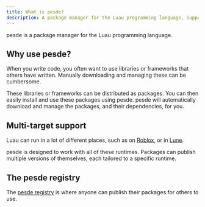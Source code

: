 ```yaml
---
title: What is pesde?
description: A package manager for the Luau programming language, supporting multiple runtimes including Roblox and Lune.
---
```


pesde is a package manager for the Luau programming language.

## Why use pesde?

When you write code, you often want to use libraries or frameworks that others
have written. Manually downloading and managing these can be cumbersome.

These libraries or frameworks can be distributed as packages. You can then
easily install and use these packages using pesde. pesde will automatically
download and manage the packages, and their dependencies, for you.

## Multi-target support

Luau can run in a lot of different places, such as on [Roblox][roblox], or in
[Lune][lune].

pesde is designed to work with all of these runtimes. Packages can publish
multiple versions of themselves, each tailored to a specific runtime.

[registry]: https://pesde.daimond113.com/
[roblox]: https://www.roblox.com/
[lune]: https://lune-org.github.io/docs

## The pesde registry

The [pesde registry][registry] is where anyone can publish their packages for
others to use.
